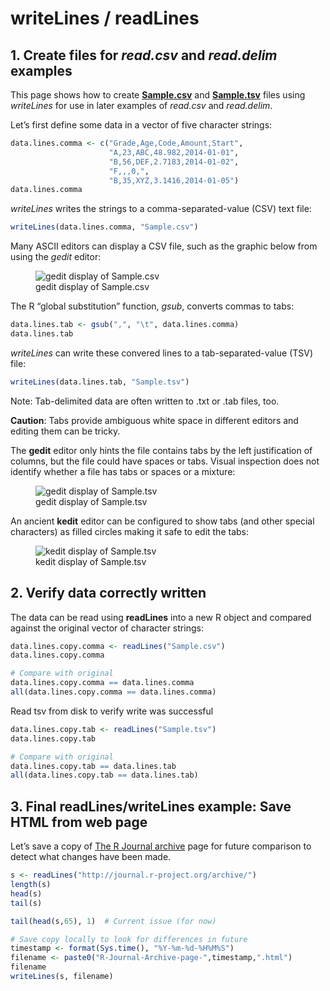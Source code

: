 writeLines / readLines
======================

1. Create files for *read.csv* and *read.delim* examples
--------------------------------------------------------

This page shows how to create [**Sample.csv**](Sample.csv) and [**Sample.tsv**](Sample.tsv) files using *writeLines* for use in later examples of *read.csv* and *read.delim*.

Let's first define some data in a vector of five character strings:

```r
data.lines.comma <- c("Grade,Age,Code,Amount,Start",
                      "A,23,ABC,48.982,2014-01-01",
                      "B,56,DEF,2.7183,2014-01-02",
                      "F,,,0,",
                      "B,35,XYZ,3.1416,2014-01-05")
data.lines.comma
```

*writeLines* writes the strings to a comma-separated-value (CSV) text file:

```r
writeLines(data.lines.comma, "Sample.csv")
```

Many ASCII editors can display a CSV file, such as the graphic below from using the *gedit* editor:

![gedit display of Sample.csv](Sample-CSV-Gedit.jpg)


The R "global substitution" function, *gsub*, converts commas to tabs:

```r
data.lines.tab <- gsub(",", "\t", data.lines.comma)
data.lines.tab
```

*writeLines* can write these convered lines to a tab-separated-value (TSV) file:

```r
writeLines(data.lines.tab, "Sample.tsv")
```
       
Note:  Tab-delimited data are often written to .txt or .tab files, too. 

**Caution**:  Tabs provide ambiguous white space in different editors and editing them can be tricky.   

The **gedit** editor only hints the file contains tabs by the left justification of columns, but the file could have spaces or tabs.  Visual inspection does not identify whether a file has tabs or spaces or a mixture:

![gedit display of Sample.tsv](Sample-TSV-Gedit.jpg)

An ancient **kedit** editor can be configured to show tabs (and other special characters) as filled circles making it safe to edit the tabs:

![kedit display of Sample.tsv](Sample-TSV-Kedit.jpg)

       
2. Verify data correctly written
--------------------------------

The data can be read using **readLines** into a new R object and compared against the original vector of character strings:

 
```r
data.lines.copy.comma <- readLines("Sample.csv")
data.lines.copy.comma

# Compare with original
data.lines.copy.comma == data.lines.comma
all(data.lines.copy.comma == data.lines.comma)
```
                                                     
Read tsv from disk to verify write was successful

```r
data.lines.copy.tab <- readLines("Sample.tsv")
data.lines.copy.tab

# Compare with original
data.lines.copy.tab == data.lines.tab
all(data.lines.copy.tab == data.lines.tab)    
```

3. Final readLines/writeLines example:  Save HTML from web page
---------------------------------------------------------------

Let's save a copy of [The R Journal archive](http://journal.r-project.org/archive/) page for future comparison to detect what changes have been made.

```r
s <- readLines("http://journal.r-project.org/archive/")
length(s)
head(s)
tail(s)

tail(head(s,65), 1)  # Current issue (for now)

# Save copy locally to look for differences in future
timestamp <- format(Sys.time(), "%Y-%m-%d-%H%M%S")
filename <- paste0("R-Journal-Archive-page-",timestamp,".html")
filename
writeLines(s, filename)
```                                                                                          
